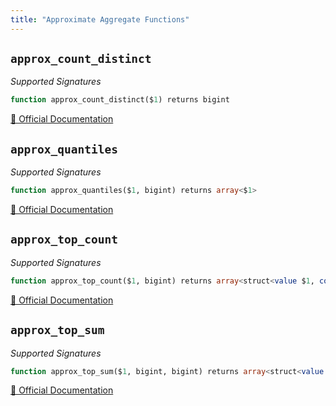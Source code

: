 ```yaml
---
title: "Approximate Aggregate Functions"
---
```


## `approx_count_distinct`

*Supported Signatures*
```sql
function approx_count_distinct($1) returns bigint
```
[🔗 Official Documentation](https://cloud.google.com/bigquery/docs/reference/standard-sql/functions-and-operators#approx_count_distinct)

## `approx_quantiles`

*Supported Signatures*
```sql
function approx_quantiles($1, bigint) returns array<$1>
```
[🔗 Official Documentation](https://cloud.google.com/bigquery/docs/reference/standard-sql/functions-and-operators#approx_quantiles)

## `approx_top_count`

*Supported Signatures*
```sql
function approx_top_count($1, bigint) returns array<struct<value $1, count bigint>>
```
[🔗 Official Documentation](https://cloud.google.com/bigquery/docs/reference/standard-sql/functions-and-operators#approx_top_count)

## `approx_top_sum`

*Supported Signatures*
```sql
function approx_top_sum($1, bigint, bigint) returns array<struct<value $1, sum $1>>
```
[🔗 Official Documentation](https://cloud.google.com/bigquery/docs/reference/standard-sql/functions-and-operators#approx_top_sum)


